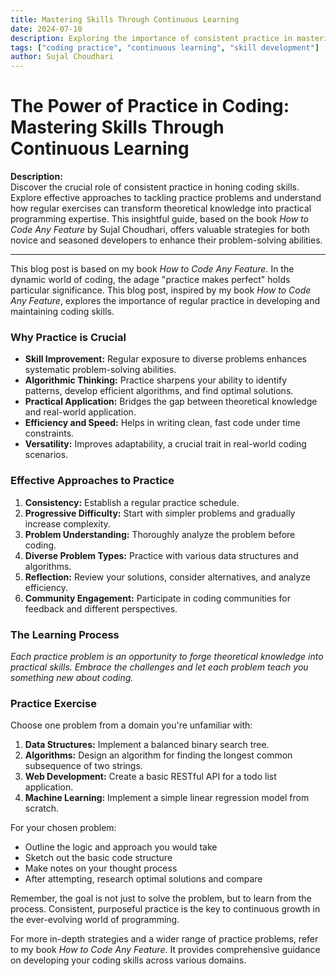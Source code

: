 ```yaml
---
title: Mastering Skills Through Continuous Learning
date: 2024-07-10
description: Exploring the importance of consistent practice in mastering coding skills.
tags: ["coding practice", "continuous learning", "skill development"]
author: Sujal Choudhari
---
```



# The Power of Practice in Coding: Mastering Skills Through Continuous Learning

**Description:**  
Discover the crucial role of consistent practice in honing coding skills. Explore effective approaches to tackling practice problems and understand how regular exercises can transform theoretical knowledge into practical programming expertise. This insightful guide, based on the book *How to Code Any Feature* by Sujal Choudhari, offers valuable strategies for both novice and seasoned developers to enhance their problem-solving abilities.

---

This blog post is based on my book *How to Code Any Feature*. In the dynamic world of coding, the adage "practice makes perfect" holds particular significance. This blog post, inspired by my book *How to Code Any Feature*, explores the importance of regular practice in developing and maintaining coding skills.

### Why Practice is Crucial

- **Skill Improvement:** Regular exposure to diverse problems enhances systematic problem-solving abilities.
- **Algorithmic Thinking:** Practice sharpens your ability to identify patterns, develop efficient algorithms, and find optimal solutions.
- **Practical Application:** Bridges the gap between theoretical knowledge and real-world application.
- **Efficiency and Speed:** Helps in writing clean, fast code under time constraints.
- **Versatility:** Improves adaptability, a crucial trait in real-world coding scenarios.

### Effective Approaches to Practice

1. **Consistency:** Establish a regular practice schedule.
2. **Progressive Difficulty:** Start with simpler problems and gradually increase complexity.
3. **Problem Understanding:** Thoroughly analyze the problem before coding.
4. **Diverse Problem Types:** Practice with various data structures and algorithms.
5. **Reflection:** Review your solutions, consider alternatives, and analyze efficiency.
6. **Community Engagement:** Participate in coding communities for feedback and different perspectives.

### The Learning Process

*Each practice problem is an opportunity to forge theoretical knowledge into practical skills. Embrace the challenges and let each problem teach you something new about coding.*

### Practice Exercise

Choose one problem from a domain you're unfamiliar with:

1. **Data Structures:** Implement a balanced binary search tree.
2. **Algorithms:** Design an algorithm for finding the longest common subsequence of two strings.
3. **Web Development:** Create a basic RESTful API for a todo list application.
4. **Machine Learning:** Implement a simple linear regression model from scratch.

For your chosen problem:

- Outline the logic and approach you would take
- Sketch out the basic code structure
- Make notes on your thought process
- After attempting, research optimal solutions and compare

Remember, the goal is not just to solve the problem, but to learn from the process. Consistent, purposeful practice is the key to continuous growth in the ever-evolving world of programming.

For more in-depth strategies and a wider range of practice problems, refer to my book *How to Code Any Feature*. It provides comprehensive guidance on developing your coding skills across various domains.

